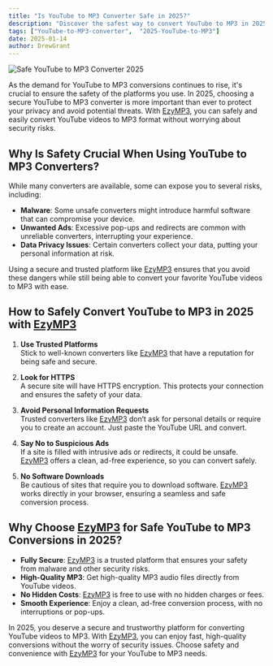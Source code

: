 ```yaml
---
title: "Is YouTube to MP3 Converter Safe in 2025?"
description: "Discover the safest way to convert YouTube to MP3 in 2025. Learn why [EzyMP3](/) is a reliable and secure choice for MP3 conversions in the new year."
tags: ["YouTube-to-MP3-converter",  "2025-YouTube-to-MP3"]
date: 2025-01-14
author: DrewGrant
---
```


![Safe YouTube to MP3 Converter 2025](/assets/images/blog/illustration-youtube-to-mp3-converter.webp)

As the demand for YouTube to MP3 conversions continues to rise, it's crucial to ensure the safety of the platforms you use. In 2025, choosing a secure YouTube to MP3 converter is more important than ever to protect your privacy and avoid potential threats. With [EzyMP3](/), you can safely and easily convert YouTube videos to MP3 format without worrying about security risks.

## Why Is Safety Crucial When Using YouTube to MP3 Converters?

While many converters are available, some can expose you to several risks, including:
- **Malware**: Some unsafe converters might introduce harmful software that can compromise your device.
- **Unwanted Ads**: Excessive pop-ups and redirects are common with unreliable converters, interrupting your experience.
- **Data Privacy Issues**: Certain converters collect your data, putting your personal information at risk.

Using a secure and trusted platform like [EzyMP3](/) ensures that you avoid these dangers while still being able to convert your favorite YouTube videos to MP3 with ease.

## How to Safely Convert YouTube to MP3 in 2025 with [EzyMP3](/)

1. **Use Trusted Platforms**  
   Stick to well-known converters like [EzyMP3](/) that have a reputation for being safe and secure.

2. **Look for HTTPS**  
   A secure site will have HTTPS encryption. This protects your connection and ensures the safety of your data.

3. **Avoid Personal Information Requests**  
   Trusted converters like [EzyMP3](/) don’t ask for personal details or require you to create an account. Just paste the YouTube URL and convert.

4. **Say No to Suspicious Ads**  
   If a site is filled with intrusive ads or redirects, it could be unsafe. [EzyMP3](/) offers a clean, ad-free experience, so you can convert safely.

5. **No Software Downloads**  
   Be cautious of sites that require you to download software. [EzyMP3](/) works directly in your browser, ensuring a seamless and safe conversion process.

## Why Choose [EzyMP3](/) for Safe YouTube to MP3 Conversions in 2025?

- **Fully Secure**: [EzyMP3](/) is a trusted platform that ensures your safety from malware and other security risks.
- **High-Quality MP3**: Get high-quality MP3 audio files directly from YouTube videos.
- **No Hidden Costs**: [EzyMP3](/) is free to use with no hidden charges or fees.
- **Smooth Experience**: Enjoy a clean, ad-free conversion process, with no interruptions or pop-ups.

In 2025, you deserve a secure and trustworthy platform for converting YouTube videos to MP3. With [EzyMP3](/), you can enjoy fast, high-quality conversions without the worry of security issues. Choose safety and convenience with [EzyMP3](/) for your YouTube to MP3 needs.